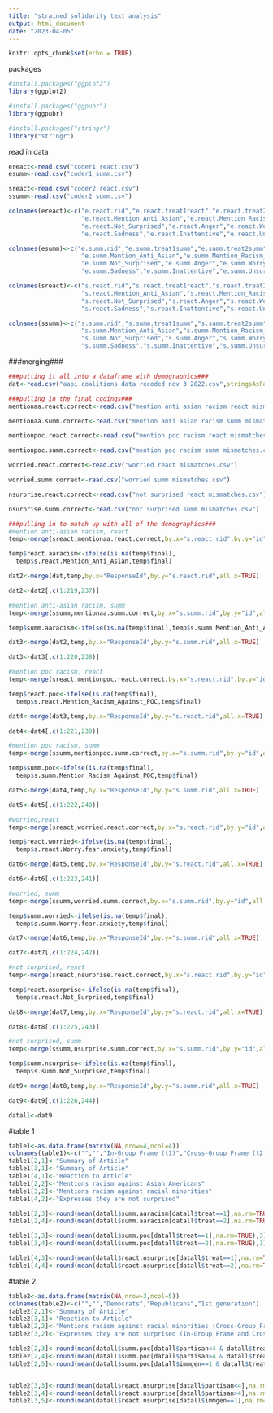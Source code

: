 ---
title: "strained solidarity text analysis"
output: html_document
date: "2023-04-05"
---

```{r setup, include=FALSE}
knitr::opts_chunk$set(echo = TRUE)
```

packages
```{r}

#install.packages("ggplot2")
library(ggplot2)

#install.packages("ggpubr")
library(ggpubr)

#install.packages("stringr")        
library("stringr") 

```


read in data
```{r}

ereact<-read.csv("coder1 react.csv")
esumm<-read.csv("coder1 summ.csv")

sreact<-read.csv("coder2 react.csv")
ssumm<-read.csv("coder2 summ.csv")

colnames(ereact)<-c("e.react.rid","e.react.treat1react","e.react.treat2react",
                    "e.react.Mention_Anti_Asian","e.react.Mention_Racism_Against_POC", 
                    "e.react.Not_Surprised","e.react.Anger","e.react.Worry.fear.anxiety",
                    "e.react.Sadness","e.react.Inattentive","e.react.Unsure","e.react.Notes")

colnames(esumm)<-c("e.summ.rid","e.summ.treat1summ","e.summ.treat2summ",
                    "e.summ.Mention_Anti_Asian","e.summ.Mention_Racism_Against_POC", 
                    "e.summ.Not_Surprised","e.summ.Anger","e.summ.Worry.fear.anxiety",
                    "e.summ.Sadness","e.summ.Inattentive","e.summ.Unsure","e.summ.Notes")

colnames(sreact)<-c("s.react.rid","s.react.treat1react","s.react.treat2react",
                    "s.react.Mention_Anti_Asian","s.react.Mention_Racism_Against_POC", 
                    "s.react.Not_Surprised","s.react.Anger","s.react.Worry.fear.anxiety",
                    "s.react.Sadness","s.react.Inattentive","s.react.Unsure","s.react.Notes")

colnames(ssumm)<-c("s.summ.rid","s.summ.treat1summ","s.summ.treat2summ",
                    "s.summ.Mention_Anti_Asian","s.summ.Mention_Racism_Against_POC", 
                    "s.summ.Not_Surprised","s.summ.Anger","s.summ.Worry.fear.anxiety",
                    "s.summ.Sadness","s.summ.Inattentive","s.summ.Unsure","s.summ.Notes")


```

###merging###
```{r}

###putting it all into a dataframe with demographics###
dat<-read.csv("aapi coalitions data recoded nov 3 2022.csv",stringsAsFactors = F)

###pulling in the final codings###
mentionaa.react.correct<-read.csv("mention anti asian racism react mismatches.csv")

mentionaa.summ.correct<-read.csv("mention anti asian racism summ mismatches.csv")

mentionpoc.react.correct<-read.csv("mention poc racism react mismatches.csv")

mentionpoc.summ.correct<-read.csv("mention poc racism summ mismatches.csv")

worried.react.correct<-read.csv("worried react mismatches.csv")

worried.summ.correct<-read.csv("worried summ mismatches.csv")

nsurprise.react.correct<-read.csv("not surprised react mismatches.csv")

nsurprise.summ.correct<-read.csv("not surprised summ mismatches.csv")

###pulling in to match up with all of the demographics###
#mention anti-asian racism, react
temp<-merge(sreact,mentionaa.react.correct,by.x="s.react.rid",by.y="id",all.x=TRUE)

temp$react.aaracism<-ifelse(is.na(temp$final),
  temp$s.react.Mention_Anti_Asian,temp$final)

dat2<-merge(dat,temp,by.x="ResponseId",by.y="s.react.rid",all.x=TRUE)

dat2<-dat2[,c(1:219,237)]

#mention anti-asian racism, summ
temp<-merge(ssumm,mentionaa.summ.correct,by.x="s.summ.rid",by.y="id",all.x=TRUE)

temp$summ.aaracism<-ifelse(is.na(temp$final),temp$s.summ.Mention_Anti_Asian, temp$final)

dat3<-merge(dat2,temp,by.x="ResponseId",by.y="s.summ.rid",all.x=TRUE)

dat3<-dat3[,c(1:220,238)]

#mention poc racism, react
temp<-merge(sreact,mentionpoc.react.correct,by.x="s.react.rid",by.y="id",all.x=TRUE)

temp$react.poc<-ifelse(is.na(temp$final),
  temp$s.react.Mention_Racism_Against_POC,temp$final)

dat4<-merge(dat3,temp,by.x="ResponseId",by.y="s.react.rid",all.x=TRUE)

dat4<-dat4[,c(1:221,239)]

#mention poc racism, summ
temp<-merge(ssumm,mentionpoc.summ.correct,by.x="s.summ.rid",by.y="id",all.x=TRUE)

temp$summ.poc<-ifelse(is.na(temp$final),
  temp$s.summ.Mention_Racism_Against_POC,temp$final)

dat5<-merge(dat4,temp,by.x="ResponseId",by.y="s.summ.rid",all.x=TRUE)

dat5<-dat5[,c(1:222,240)]

#worried,react
temp<-merge(sreact,worried.react.correct,by.x="s.react.rid",by.y="id",all.x=TRUE)

temp$react.worried<-ifelse(is.na(temp$final),
  temp$s.react.Worry.fear.anxiety,temp$final)

dat6<-merge(dat5,temp,by.x="ResponseId",by.y="s.react.rid",all.x=TRUE)

dat6<-dat6[,c(1:223,241)]

#worried, summ
temp<-merge(ssumm,worried.summ.correct,by.x="s.summ.rid",by.y="id",all.x=TRUE)

temp$summ.worried<-ifelse(is.na(temp$final),
  temp$s.summ.Worry.fear.anxiety,temp$final)

dat7<-merge(dat6,temp,by.x="ResponseId",by.y="s.summ.rid",all.x=TRUE)

dat7<-dat7[,c(1:224,242)]

#not surprised, react
temp<-merge(sreact,nsurprise.react.correct,by.x="s.react.rid",by.y="id",all.x=TRUE)

temp$react.nsurprise<-ifelse(is.na(temp$final),
  temp$s.react.Not_Surprised,temp$final)

dat8<-merge(dat7,temp,by.x="ResponseId",by.y="s.react.rid",all.x=TRUE)

dat8<-dat8[,c(1:225,243)]

#not surprised, summ
temp<-merge(ssumm,nsurprise.summ.correct,by.x="s.summ.rid",by.y="id",all.x=TRUE)

temp$summ.nsurprise<-ifelse(is.na(temp$final),
  temp$s.summ.Not_Surprised,temp$final)

dat9<-merge(dat8,temp,by.x="ResponseId",by.y="s.summ.rid",all.x=TRUE)

dat9<-dat9[,c(1:226,244)]

datall<-dat9

```

#table 1
```{r}


table1<-as.data.frame(matrix(NA,nrow=4,ncol=4))
colnames(table1)<-c("","","In-Group Frame (t1)","Cross-Group Frame (t2)")
table1[2,1]<-"Summary of Article"
table1[3,1]<-"Summary of Article"
table1[4,1]<-"Reaction to Article"
table1[2,2]<-"Mentions racism against Asian Americans"
table1[3,2]<-"Mentions racism against racial minorities"
table1[4,2]<-"Expresses they are not surprised"

table1[2,3]<-round(mean(datall$summ.aaracism[datall$treat==1],na.rm=TRUE),3)*100
table1[2,4]<-round(mean(datall$summ.aaracism[datall$treat==2],na.rm=TRUE),3)*100

table1[3,3]<-round(mean(datall$summ.poc[datall$treat==1],na.rm=TRUE),3)*100
table1[3,4]<-round(mean(datall$summ.poc[datall$treat==2],na.rm=TRUE),3)*100

table1[4,3]<-round(mean(datall$react.nsurprise[datall$treat==1],na.rm=TRUE),3)*100
table1[4,4]<-round(mean(datall$react.nsurprise[datall$treat==2],na.rm=TRUE),3)*100

```


#table 2
```{r}

table2<-as.data.frame(matrix(NA,nrow=3,ncol=5))
colnames(table2)<-c("","","Democrats","Republicans","1st generation")
table2[2,1]<-"Summary of Article"
table2[3,1]<-"Reaction to Article"
table2[2,2]<-"Mentions racism against racial minorities (Cross-Group Frame only)"
table2[3,2]<-"Expresses they are not surprised (In-Group Frame and Cross-Group Frame)"

table2[2,3]<-round(mean(datall$summ.poc[datall$partisan<4 & datall$treat==2],na.rm = TRUE),3)*100 #democrat 0.4526749
table2[2,4]<-round(mean(datall$summ.poc[datall$partisan>4 & datall$treat==2],na.rm = TRUE),3)*100 #republican 0.4144144
table2[2,5]<-round(mean(datall$summ.poc[datall$immgen==1 & datall$treat==2],na.rm=TRUE),3)*100 #1st gen 0.3669065


table2[3,3]<-round(mean(datall$react.nsurprise[datall$partisan<4],na.rm=TRUE),3)*100 #democrat 0.1825558
table2[3,4]<-round(mean(datall$react.nsurprise[datall$partisan>4],na.rm=TRUE),3)*100 #republican 0.08370044
table2[3,5]<-round(mean(datall$react.nsurprise[datall$immgen==1],na.rm=TRUE),3)*100 #1st gen 0.1153846


```







